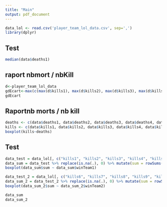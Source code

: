 ```yaml
---
title: "Main"
output: pdf_document
---
```


```r
data_lol <- read.csv('player_team_lol_data.csv', sep=',')
library(dplyr)
```

## Test

```r
median(data$deaths1)
```
## raport nbmort / nbKill

```r
d<-player_team_lol_data
gdEcart<-max(c(max(d$kills1), max(d$kills2), max(d$kills3), max(d$kills4), max(d$kills5), max(d$kills6), max(d$kills7), max(d$kills8), max(d$kills9), max(d$kills10))) - min(c(min(d$kills1), min(d$kills2), min(d$kills3), min(d$kills4), min(d$kills5), min(d$kills6), min(d$kills7), min(d$kills8), min(d$kills9), min(d$kills10)))
gdEcart
```

## Raportnb morts / nb kill
```r
deaths <- c(data$deaths1, data$deaths2, data$deaths3, data$deaths4, data$deaths5, data$deaths6, data$deaths7, data$deaths8, data$deaths9, data$deaths10)
kills <- c(data$kills1, data$kills2, data$kills3, data$kills4, data$kills5, data$kills6, data$kills7, data$kills8, data$kills9, data$kills10)
boxplot(kills~deaths)
```

## Test

``` r
data_test = data_lol[, c("kills1", "kills2", "kills3", "kills4", "kills5", "winTeam1")]
data_sum = data_test %>% replace(is.na(.), 0) %>% mutate(sum = rowSums(.[1:5]))
boxplot(data_sum$sum ~ data_sum$winTeam1)

```
```r
data_test_2 = data_lol[, c("kills6", "kills7", "kills8", "kills9", "kills10", "winTeam2")]
data_sum_2 = data_test_2 %>% replace(is.na(.), 0) %>% mutate(sum = rowSums(.[1:5]))
boxplot(data_sum_2$sum ~ data_sum_2$winTeam2)
```

``` r
data_sum
data_sum_2
```





















